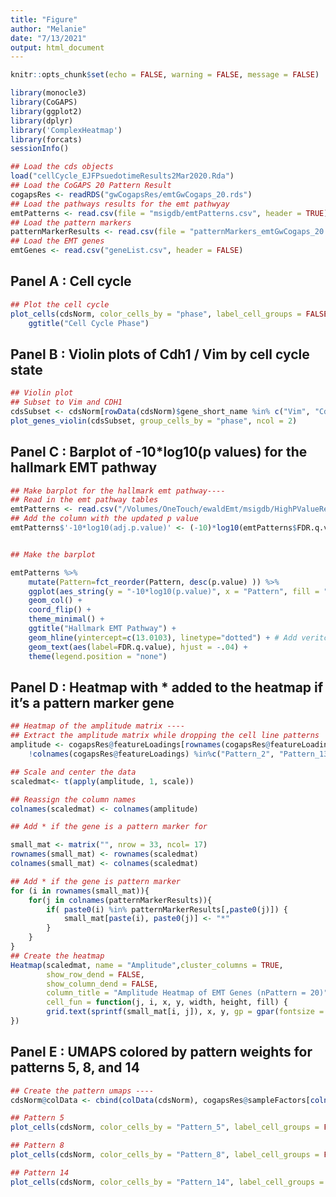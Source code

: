 ```yaml
---
title: "Figure"
author: "Melanie"
date: "7/13/2021"
output: html_document
---
```


```r
knitr::opts_chunk$set(echo = FALSE, warning = FALSE, message = FALSE)
```

```r
library(monocle3)
library(CoGAPS)
library(ggplot2)
library(dplyr)
library('ComplexHeatmap')
library(forcats)
sessionInfo()
```

```r
## Load the cds objects
load("cellCycle_EJFPsuedotimeResults2Mar2020.Rda")
## Load the CoGAPS 20 Pattern Result
cogapsRes <- readRDS("gwCogapsRes/emtGwCogaps_20.rds")
## Load the pathways results for the emt pathwyay
emtPatterns <- read.csv(file = "msigdb/emtPatterns.csv", header = TRUE)
## Load the pattern markers
patternMarkerResults <- read.csv(file = "patternMarkers_emtGwCogaps_20.csv")
## Load the EMT genes
emtGenes <- read.csv("geneList.csv", header = FALSE)
```

## Panel A : Cell cycle
```r
## Plot the cell cycle
plot_cells(cdsNorm, color_cells_by = "phase", label_cell_groups = FALSE) +
    ggtitle("Cell Cycle Phase")
```


## Panel B : Violin plots of Cdh1 / Vim by cell cycle state
```r
## Violin plot
## Subset to Vim and CDH1
cdsSubset <- cdsNorm[rowData(cdsNorm)$gene_short_name %in% c("Vim", "Cdh1"), ]
plot_genes_violin(cdsSubset, group_cells_by = "phase", ncol = 2)
```

## Panel C : Barplot of -10*log10(p values) for the hallmark EMT pathway
```r
## Make barplot for the hallmark emt pathway----
## Read in the emt pathway tables
emtPatterns <- read.csv("/Volumes/OneTouch/ewaldEmt/msigdb/HighPValueResults/emtResults.csv")
## Add the column with the updated p value
emtPatterns$'-10*log10(adj.p.value)' <- (-10)*log10(emtPatterns$FDR.q.value)


## Make the barplot

emtPatterns %>% 
    mutate(Pattern=fct_reorder(Pattern, desc(p.value) )) %>%
    ggplot(aes_string(y = "-10*log10(p.value)", x = "Pattern", fill = "Pattern")) +
    geom_col() +
    coord_flip() +
    theme_minimal() +
    ggtitle("Hallmark EMT Pathway") +
    geom_hline(yintercept=c(13.0103), linetype="dotted") + # Add veritcle line to show significances
    geom_text(aes(label=FDR.q.value), hjust = -.04) +
    theme(legend.position = "none") 

```


## Panel D : Heatmap with * added to the heatmap if it's a pattern marker gene 
```r
## Heatmap of the amplitude matrix ----
## Extract the amplitude matrix while dropping the cell line patterns
amplitude <- cogapsRes@featureLoadings[rownames(cogapsRes@featureLoadings) %in% emtGenes$V1, 
    !colnames(cogapsRes@featureLoadings) %in%c("Pattern_2", "Pattern_13")]

## Scale and center the data
scaledmat<- t(apply(amplitude, 1, scale))

## Reassign the column names
colnames(scaledmat) <- colnames(amplitude)

## Add * if the gene is a pattern marker for 

small_mat <- matrix("", nrow = 33, ncol= 17)
rownames(small_mat) <- rownames(scaledmat)
colnames(small_mat) <- colnames(scaledmat)

## Add * if the gene is pattern marker
for (i in rownames(small_mat)){
    for(j in colnames(patternMarkerResults)){
        if( paste0(i) %in% patternMarkerResults[,paste0(j)]) {
            small_mat[paste(i), paste0(j)] <- "*"
        }
    }
}
## Create the heatmap
Heatmap(scaledmat, name = "Amplitude",cluster_columns = TRUE,
        show_row_dend = FALSE, 
        show_column_dend = FALSE,
        column_title = "Amplitude Heatmap of EMT Genes (nPattern = 20)",
        cell_fun = function(j, i, x, y, width, height, fill) {
        grid.text(sprintf(small_mat[i, j]), x, y, gp = gpar(fontsize = 10))
})


```


## Panel E : UMAPS colored by pattern weights for patterns 5, 8, and 14 
```r
## Create the pattern umaps ----
cdsNorm@colData <- cbind(colData(cdsNorm), cogapsRes@sampleFactors[colnames(cdsNorm), ])

## Pattern 5
plot_cells(cdsNorm, color_cells_by = "Pattern_5", label_cell_groups = FALSE)

## Pattern 8
plot_cells(cdsNorm, color_cells_by = "Pattern_8", label_cell_groups = FALSE)

## Pattern 14
plot_cells(cdsNorm, color_cells_by = "Pattern_14", label_cell_groups = FALSE)
```


